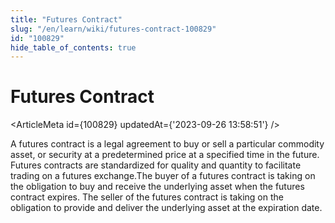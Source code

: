 ```yaml
---
title: "Futures Contract"
slug: "/en/learn/wiki/futures-contract-100829"
id: "100829"
hide_table_of_contents: true
---
```



# Futures Contract

<ArticleMeta id={100829} updatedAt={'2023-09-26 13:58:51'} />
<div className='border-solid border-b border-t-0 my-4 border-[var(--ifm-color-gray-300)]' />

A futures contract is a legal agreement to buy or sell a particular commodity asset, or security at a predetermined price at a specified time in the future. Futures contracts are standardized for quality and quantity to facilitate trading on a futures exchange.The buyer of a futures contract is taking on the obligation to buy and receive the underlying asset when the futures contract expires. The seller of the futures contract is taking on the obligation to provide and deliver the underlying asset at the expiration date.
